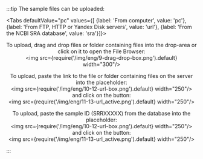 
:::tip The sample files can be uploaded:

<Tabs
  defaultValue="pc"
  values={[
    {label: 'From computer', value: 'pc'},
    {label: 'From FTP, HTTP or Yandex Disk servers', value: 'url'},
    {label: 'From the NCBI SRA database', value: 'sra'}]}>
  <TabItem value="pc"><p align="center">To upload, drag and drop files or folder containing files into the drop-area or click on it to open the File Browser:<br />
  	<img src={require('/img/eng/9-drag-drop-box.png').default} width="300"/></p>
  </TabItem>
  <TabItem value="url"><p align="center">To upload, paste the link to the file or folder containing files on the server into the placeholder:<br />
  	<img src={require('/img/eng/10-12-url-box.png').default} width="250"/><br />
  and click on the button:<br />
  	<img src={require('/img/eng/11-13-url_active.png').default} width="250"/></p>
  </TabItem>
  <TabItem value="sra"><p align="center">To upload, paste the sample ID (SRRXXXXX) from the database into the placeholder:<br />
  	<img src={require('/img/eng/10-12-url-box.png').default} width="250"/><br />
  and click on the button:<br />
  	<img src={require('/img/eng/11-13-url_active.png').default} width="250"/></p>
  </TabItem></Tabs>
:::